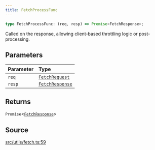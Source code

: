```yaml
---
title: FetchProcessFunc
---
```


```ts
type FetchProcessFunc: (req, resp) => Promise<FetchResponse>;
```

Called on the response, allowing client-based throttling logic or post-processing.

## Parameters

| Parameter | Type |
| :------ | :------ |
| `req` | [`FetchRequest`](/content/classes/FetchRequest) |
| `resp` | [`FetchResponse`](/content/classes/FetchResponse) |

## Returns

`Promise`\<[`FetchResponse`](/content/classes/FetchResponse)\>

## Source

[src/utils/fetch.ts:59](https://github.com/dominant-strategies/quais-6.js/blob/95934f9b18ff90a0666dd9772179b612f2ad5510/src/utils/fetch.ts#L59)
